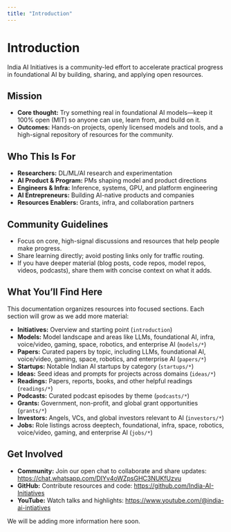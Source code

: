 ```yaml
---
title: "Introduction"
---
```


# Introduction

India AI Initiatives is a community-led effort to accelerate practical progress in foundational AI by building, sharing, and applying open resources.

## Mission

- **Core thought:** Try something real in foundational AI models—keep it 100% open (MIT) so anyone can use, learn from, and build on it.
- **Outcomes:** Hands-on projects, openly licensed models and tools, and a high-signal repository of resources for the community.

## Who This Is For

- **Researchers:** DL/ML/AI research and experimentation
- **AI Product & Program:** PMs shaping model and product directions
- **Engineers & Infra:** Inference, systems, GPU, and platform engineering
- **AI Entrepreneurs:** Building AI-native products and companies
- **Resources Enablers:** Grants, infra, and collaboration partners

## Community Guidelines

- Focus on core, high-signal discussions and resources that help people make progress.
- Share learning directly; avoid posting links only for traffic routing.
- If you have deeper material (blog posts, code repos, model repos, videos, podcasts), share them with concise context on what it adds.

## What You’ll Find Here

This documentation organizes resources into focused sections. Each section will grow as we add more material:

- **Initiatives:** Overview and starting point (`introduction`)
- **Models:** Model landscape and areas like LLMs, foundational AI, infra, voice/video, gaming, space, robotics, and enterprise AI (`models/*`)
- **Papers:** Curated papers by topic, including LLMs, foundational AI, voice/video, gaming, space, robotics, and enterprise AI (`papers/*`)
- **Startups:** Notable Indian AI startups by category (`startups/*`)
- **Ideas:** Seed ideas and prompts for projects across domains (`ideas/*`)
- **Readings:** Papers, reports, books, and other helpful readings (`readings/*`)
- **Podcasts:** Curated podcast episodes by theme (`podcasts/*`)
- **Grants:** Government, non-profit, and global grant opportunities (`grants/*`)
- **Investors:** Angels, VCs, and global investors relevant to AI (`investors/*`)
- **Jobs:** Role listings across deeptech, foundational, infra, space, robotics, voice/video, gaming, and enterprise AI (`jobs/*`)

## Get Involved

- **Community:** Join our open chat to collaborate and share updates: https://chat.whatsapp.com/DIYv4oWZpsGHC3NUKfUzvu
- **GitHub:** Contribute resources and code: https://github.com/India-AI-Initiatives
- **YouTube:** Watch talks and highlights: https://www.youtube.com/@india-ai-intiatives

We will be adding more information here soon.
